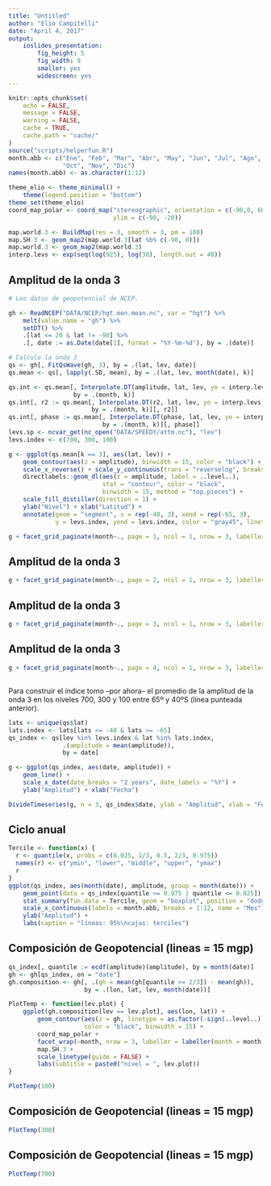 ```yaml
---
title: "Untitled"
author: "Elio Campitelli"
date: "April 4, 2017"
output:
    ioslides_presentation: 
        fig_height: 5
        fig_width: 9
        smaller: yes
        widescreen: yes
---
```


```r
knitr::opts_chunk$set(
    echo = FALSE,
    message = FALSE,
    warning = FALSE,
    cache = TRUE,
    cache.path = "cache/"
)
source("scripts/helperfun.R")
month.abb <- c("Ene", "Feb", "Mar", "Abr", "May", "Jun", "Jul", "Ago", "Sep",
               "Oct", "Nov", "Dic")
names(month.abb) <- as.character(1:12)

theme_elio <- theme_minimal() + 
    theme(legend.position = "bottom")
theme_set(theme_elio)
coord_map_polar <- coord_map("stereographic", orientation = c(-90,0, 60),
                             ylim = c(-90, -20))

map.world.3 <- BuildMap(res = 3, smooth = 3, pm = 180)
map.SH.3 <- geom_map2(map.world.3[lat %b% c(-90, 0)])
map.world.3 <- geom_map2(map.world.3)
interp.levs <- exp(seq(log(925), log(30), length.out = 40))
```


## Amplitud de la onda 3

```r
# Leo datos de geopotencial de NCEP.

gh <- ReadNCEP("DATA/NCEP/hgt.mon.mean.nc", var = "hgt") %>%
    melt(value.name = "gh") %>%
    setDT() %>%
    .[lat <= 20 & lat != -90] %>%
    .[, date := as.Date(date[1], format = "%Y-%m-%d"), by = .(date)]

# Calculo la onda 3
qs <- gh[, FitQsWave(gh, 3), by = .(lat, lev, date)]
qs.mean <- qs[, lapply(.SD, mean), by = .(lat, lev, month(date), k)]

qs.int <- qs.mean[, Interpolate.DT(amplitude, lat, lev, yo = interp.levs), 
                  by = .(month, k)]
qs.int[, r2 := qs.mean[, Interpolate.DT(r2, lat, lev, yo = interp.levs), 
                       by = .(month, k)][, r2]]
qs.int[, phase := qs.mean[, Interpolate.DT(phase, lat, lev, yo = interp.levs), 
                          by = .(month, k)][, phase]]
levs.sp <- ncvar_get(nc_open("DATA/SPEEDY/attm.nc"), "lev")
levs.index <- c(700, 300, 100)
```

```r
g <- ggplot(qs.mean[k == 3], aes(lat, lev)) +
    geom_contour(aes(z = amplitude), binwidth = 15, color = "black") +
    scale_x_reverse() + scale_y_continuous(trans = "reverselog", breaks = levs.sp, minor_breaks = NULL) +
    directlabels::geom_dl(aes(z = amplitude, label = ..level..), 
                          stat = "contour", color = "black", 
                          binwidth = 15, method = "top.pieces") +
    scale_fill_distiller(direction = 1) +
    ylab("Nivel") + xlab("Latitud") +
    annotate(geom = "segment", x = rep(-40, 3), xend = rep(-65, 3), 
             y = levs.index, yend = levs.index, color = "gray45", linetype = 2)

g + facet_grid_paginate(month~., page = 1, ncol = 1, nrow = 3, labeller = labeller(month = month.abb))
```

## Amplitud de la onda 3

```r
g + facet_grid_paginate(month~., page = 2, ncol = 1, nrow = 3, labeller = labeller(month = month.abb))
```

## Amplitud de la onda 3

```r
g + facet_grid_paginate(month~., page = 3, ncol = 1, nrow = 3, labeller = labeller(month = month.abb))
```

## Amplitud de la onda 3

```r
g + facet_grid_paginate(month~., page = 4, ncol = 1, nrow = 3, labeller = labeller(month = month.abb))
```

## 

Para construir el índice tomo --por ahora-- el promedio de la amplitud de la onda 3 en los niveles 700, 300 y 100 entre 65º y 40ºS (línea punteada anterior).

```r

lats <- unique(qs$lat)
lats.index <- lats[lats <= -40 & lats >= -65]
qs_index <- qs[lev %in% levs.index & lat %in% lats.index, 
               .(amplitude = mean(amplitude)), 
               by = date]
```

```r
g <- ggplot(qs_index, aes(date, amplitude)) +
    geom_line() +
    scale_x_date(date_breaks = "2 years", date_labels = "%Y") +
    ylab("Amplitud") + xlab("Fecha")

DivideTimeseries(g, n = 3, qs_index$date, ylab = "Amplitud", xlab = "Fecha")
```


## Ciclo anual

```r
Tercile <- function(x) {
  r <- quantile(x, probs = c(0.025, 1/3, 0.5, 2/3, 0.975))
  names(r) <- c("ymin", "lower", "middle", "upper", "ymax")
  r
} 
ggplot(qs_index, aes(month(date), amplitude, group = month(date))) +
    geom_point(data = qs_index[quantile >= 0.975 | quantile <= 0.025]) +
    stat_summary(fun.data = Tercile, geom = "boxplot", position = "dodge") +
    scale_x_continuous(labels = month.abb, breaks = 1:12, name = "Mes") +
    ylab("Amplitud") +
    labs(caption = "líneas: 95%\ncajas: terciles")

```


## Composición de Geopotencial (lineas = 15 mgp)

```r
qs_index[, quantile := ecdf(amplitude)(amplitude), by = month(date)]
gh <- gh[qs_index, on = "date"]
gh.composition <- gh[, .(gh = mean(gh[quantile >= 2/3]) - mean(gh)), 
                     by = .(lon, lat, lev, month(date))]
```

```r
PlotTemp <- function(lev.plot) {
    ggplot(gh.composition[lev == lev.plot], aes(lon, lat)) +
        geom_contour(aes(z = gh, linetype = as.factor(-sign(..level..))), 
                     color = "black", binwidth = 15) +
        coord_map_polar + 
        facet_wrap(~month, nrow = 3, labeller = labeller(month = month.abb)) +
        map.SH.3 +
        scale_linetype(guide = FALSE) +
        labs(subtitle = paste0("nivel = ", lev.plot))
}

PlotTemp(100)
```

## Composición de Geopotencial (lineas = 15 mgp)

```r
PlotTemp(300)
```

## Composición de Geopotencial (lineas = 15 mgp)

```r
PlotTemp(700)
```
